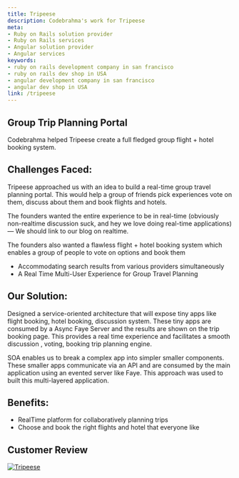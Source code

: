 ```yaml
---
title: Tripeese
description: Codebrahma's work for Tripeese
meta:
- Ruby on Rails solution provider
- Ruby on Rails services
- Angular solution provider
- Angular services
keywords:
- ruby on rails development company in san francisco
- ruby on rails dev shop in USA
- angular development company in san francisco
- angular dev shop in USA
link: /tripeese
---
```

## Group Trip Planning Portal

Codebrahma helped Tripeese create a full fledged group flight + hotel booking system.

## Challenges Faced:
Tripeese approached us with an idea to build a real-time group travel planning portal. This would help a group of friends pick experiences vote on them, discuss about them and book flights and hotels.

The founders wanted the entire experience to be in real-time (obviously non-realtime discussion suck, and hey we love doing real-time applications) — We should link to our blog on realtime.

The founders also wanted a flawless flight + hotel booking system which enables a group of people to vote on options and book them

* Accommodating search results from various providers simultaneously
* A Real Time Multi-User Experience for Group Travel Planning

## Our Solution:

Designed a service-oriented architecture that will expose tiny apps like flight booking, hotel booking, discussion system. These tiny apps are consumed by a Async Faye Server and the results are shown on the trip booking page. This provides a real time experience and facilitates a smooth discussion , voting, booking trip planning engine.

SOA enables us to break a complex app into simpler smaller components. These smaller apps communicate via an API and are consumed by the main application using an evented server like Faye. This approach was used to built this multi-layered application.

## Benefits:

* RealTime platform for collaboratively planning trips
* Choose and book the right flights and hotel that everyone like

## Customer Review 

[![Tripeese](./images/testimonial.png)](https://vimeo.com/70546637)
